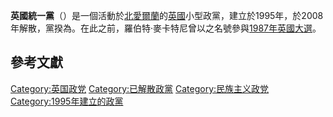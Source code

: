 {{Infobox political party
| country = 北愛爾蘭
| name = 英國統一黨
| colorcode = {{UK Unionist Party/meta/color}}
| logo = 
| leader = {{link-en|羅伯特·麥卡特尼|Robert McCartney (politician)}}
| foundation = 1995
| dissolution = 2008
| ideology = {{plainlist|
*[[愛爾蘭聯合主義|愛爾蘭聯合主義]]
*{{link-en|無宗派|Nonsectarianism}}
*{{link-en|直轄愛爾蘭|Direct rule over Northern Ireland}}}}
| position = [[中間偏右|中間偏右]]
| international = 
| european = 
| europarl = 
| colours = 紅、白與藍
| headquarters = [[班戈_(北愛爾蘭)|班戈 (北愛爾蘭)]]
| website = 
}}

'''英國統一黨'''（{{lang-en|UK Unionist Party}}）是一個活動於[[北愛爾蘭|北愛爾蘭]]的[[英國|英國]]小型政黨，建立於1995年，於2008年解散，黨揆為{{link-en|羅伯特·麥卡特尼|Robert McCartney (politician)}}。在此之前，羅伯特·麥卡特尼曾以{{lang|en|Real Unionist}}之名號參與[[1987年英國大選|1987年英國大選]]。

==參考文獻==
{{Reflist}}

{{Political party-stub}}

[[Category:英国政党|Category:英国政党]]
[[Category:已解散政黨|Category:已解散政黨]]
[[Category:民族主义政党|Category:民族主义政党]]
[[Category:1995年建立的政黨|Category:1995年建立的政黨]]